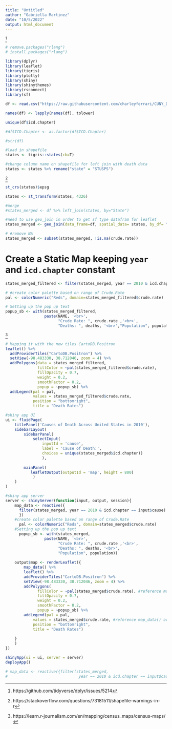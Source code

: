 ```yaml
---
title: "Untitled"
author: "Gabriella Martinez"
date: "10/5/2022"
output: html_document
---
```


^[https://github.com/tidyverse/dplyr/issues/5214]
```r
# remove.packages("rlang")
# install.packages("rlang")
```



```r
library(dplyr)
library(leaflet)
library(tigris)
library(plotly)
library(shiny)
library(shinythemes)
library(rsconnect)
library(sf)
```

```r
df <- read.csv("https://raw.githubusercontent.com/charleyferrari/CUNY_DATA_608/master/module3/data/cleaned-cdc-mortality-1999-2010-2.csv")

names(df) <- lapply(names(df), tolower)

unique(df$icd.chapter)
```

```r
#df$ICD.Chapter <- as.factor(df$ICD.Chapter)

#str(df)
```

```r
#load in shapefile
states <- tigris::states(cb=T)

#change column name on shapefile for left join with death data
states <- states %>% rename("state" = "STUSPS")

```

^[https://stackoverflow.com/questions/73181511/shapefile-warnings-in-r]
```r
st_crs(states)$epsg

states <- st_transform(states, 4326)
```


```r
#merge
#states_merged <- df %>% left_join(states, by="State")

#need to use geo_join in order to get sf type datafram for leaflet
states_merged <- geo_join(data_frame=df, spatial_data= states, by_df= "state", by_sp= "state", by = NULL, how = "inner")

# #remove NA
states_merged <- subset(states_merged, !is.na(crude.rate))
```

# Create a Static Map keeping `year` and `icd.chapter` constant
```r
states_merged_filtered <- filter(states_merged, year == 2010 & icd.chapter == 'Mental and behavioural disorders')

# #create color palette based on range of Crude.Rate
pal <- colorNumeric("Reds", domain=states_merged_filtered$crude.rate)

# Setting up the pop up text
popup_sb <- with(states_merged_filtered,
                 paste(NAME, '<br>',
                       "Crude Rate: ", crude.rate ,'<br>',
                       "Deaths: ", deaths, '<br>',"Population", population))
```

^[https://learn.r-journalism.com/en/mapping/census_maps/census-maps/]
```r
# Mapping it with the new tiles CartoDB.Positron
leaflet() %>%
  addProviderTiles("CartoDB.Positron") %>%
  setView(-98.483330, 38.712046, zoom = 4) %>%
  addPolygons(data = states_merged_filtered,
              fillColor = ~pal(states_merged_filtered$crude.rate),
              fillOpacity = 0.7,
              weight = 0.2,
              smoothFactor = 0.2,
              popup = ~popup_sb) %>%
  addLegend(pal = pal,
            values = states_merged_filtered$crude.rate,
            position = "bottomright",
            title = "Death Rates")
```

```r
#shiny app UI
ui <- fluidPage(
    titlePanel('Causes of Death Across United States in 2010'),
    sidebarLayout(
        sidebarPanel(
            selectInput(
                inputId = 'cause', 
                label = 'Cause of Death:', 
                choices = unique(states_merged$icd.chapter))
                ),
        
        mainPanel(
           leafletOutput(outputId = 'map', height = 800)
            )
    )
)

#shiny app server
server <- shinyServer(function(input, output, session){
    map_data <- reactive({
      filter(states_merged, year == 2010 & icd.chapter == input$cause)
      })
    #create color palette based on range of Crude.Rate
      pal <- colorNumeric("Reds", domain=states_merged$crude.rate)
    #Setting up the pop up text
      popup_sb <- with(states_merged, 
                 paste(NAME, '<br>',
                       "Crude Rate: ", crude.rate ,'<br>',
                       "Deaths: ", deaths, '<br>',
                       "Population", population))
   
    output$map <- renderLeaflet({
        map_data() %>% 
        leaflet() %>%
        addProviderTiles("CartoDB.Positron") %>%
        setView(-98.483330, 38.712046, zoom = 4) %>% 
        addPolygons( 
              fillColor = ~pal(states_merged$crude.rate), #reference map_data() or states_merged? also do i use the rate value or the cause of death (icd.chapter)
              fillOpacity = 0.7, 
              weight = 0.2, 
              smoothFactor = 0.2, 
              popup = ~popup_sb) %>%
        addLegend(pal = pal, 
            values = states_merged$crude.rate, #reference map_data() or states_merged?
            position = "bottomright", 
            title = "Death Rates")
        
    }
    )
})

shinyApp(ui = ui, server = server)
deployApp()
```

```r
# map_data <- reactive({filter(states_merged, 
#                               year == 2010 & icd.chapter == input$cause)})
```

